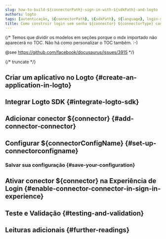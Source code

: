```yaml
---
slug: how-to-build-${connectorPath}-sign-in-with-${sdkPath}-and-logto
authors: logto
tags: [autenticação, ${connectorPath}, ${sdkPath}, ${language}, login-sem-senha, login, entrar]
title: Como construir login sem senha ${connector} ${connectorType} com ${sdk}
---
```


{/*
  Temos que dividir os modelos em seções porque o mdx importado não aparecerá no TOC.
  Não há como personalizar o TOC também. :-)

  @see https://github.com/facebook/docusaurus/issues/3915
*/}



{/* truncate */}

<Intro connector={connector} sdk="${sdk}" link="${sdkOfficialLink}" />

## Criar um aplicativo no Logto \{#create-an-application-in-logto}

<CreateApplication type="${appType}" framework="${framework}" />

## Integrar Logto SDK \{#integrate-logto-sdk}

<IntegrateSdk />

## Adicionar conector ${connector} \{#add-connector-connector}

<AddPasswordlessConnector
  connector={connector}
  connectorType="${connectorType}"
  passwordlessSignUpIdentifier="${passwordlessSignUpIdentifier}"
/>

## Configurar ${connectorConfigName} \{#set-up-connectorconfigname}

<ConnectorGuide />

### Salvar sua configuração \{#save-your-configuration}

<SaveYourConfiguration connector={connector} />

## Ativar conector ${connector} na Experiência de Login \{#enable-connector-connector-in-sign-in-experience}

<EnablePasswordlessConnector
  connectorType="${connectorType}"
  passwordlessSignUpIdentifier="${passwordlessSignUpIdentifier}"
/>

## Teste e Validação \{#testing-and-validation}

<TestingAndValidation connector={connector} sdk="${sdk}" />

## Leituras adicionais \{#further-readings}

<FurtherReadings />